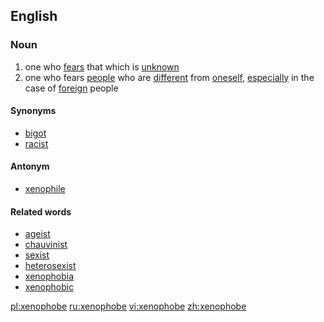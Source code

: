 ==English==

===Noun===
{{en-noun}}
# one who [[fear]]s that which is [[unknown]]
# one who fears [[people]] who are [[different]] from [[oneself]], [[especially]] in the case of [[foreign]] people

====Synonyms====
*[[bigot]]
*[[racist]]

====Antonym====
*[[xenophile]]

====Related words====
*[[ageist]]
*[[chauvinist]]
*[[sexist]]
*[[heterosexist]]
*[[xenophobia]]
*[[xenophobic]]

[[pl:xenophobe]]
[[ru:xenophobe]]
[[vi:xenophobe]]
[[zh:xenophobe]]